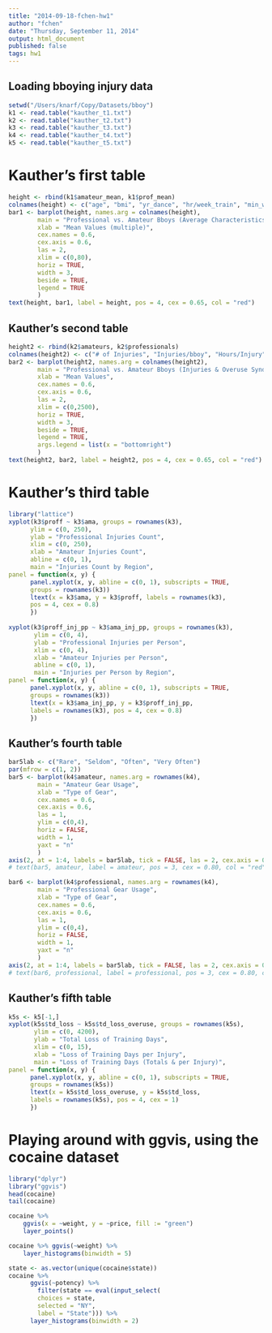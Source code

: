 ```yaml
---
title: "2014-09-18-fchen-hw1"
author: "fchen"
date: "Thursday, September 11, 2014"
output: html_document
published: false
tags: hw1
---
```


## Loading bboying injury data
```r
setwd("/Users/knarf/Copy/Datasets/bboy")
k1 <- read.table("kauther_t1.txt") 
k2 <- read.table("kauther_t2.txt") 
k3 <- read.table("kauther_t3.txt") 
k4 <- read.table("kauther_t4.txt") 
k5 <- read.table("kauther_t5.txt")
```

# Kauther's first table

```r
height <- rbind(k1$amateur_mean, k1$prof_mean)
colnames(height) <- c("age", "bmi", "yr_dance", "hr/week_train", "min_warmup", "min_stretch", "headspin_train", "yr_headspin", "% use trainer", "doc-visit/person")
bar1 <- barplot(height, names.arg = colnames(height),
        main = "Professional vs. Amateur Bboys (Average Characteristics)", 
        xlab = "Mean Values (multiple)", 
        cex.names = 0.6, 
        cex.axis = 0.6, 
        las = 2, 
        xlim = c(0,80), 
        horiz = TRUE,
        width = 3,
        beside = TRUE,
        legend = TRUE
        )
text(height, bar1, label = height, pos = 4, cex = 0.65, col = "red")
```

## Kauther's second table

```r
height2 <- rbind(k2$amateurs, k2$professionals)
colnames(height2) <- c("# of Injuries", "Injuries/bboy", "Hours/Injury", "# OVS", "OVS/bboy", "Hours/OVS")
bar2 <- barplot(height2, names.arg = colnames(height2), 
        main = "Professional vs. Amateur Bboys (Injuries & Overuse Syndrome (OVS))", 
        xlab = "Mean Values", 
        cex.names = 0.6, 
        cex.axis = 0.6, 
        las = 2, 
        xlim = c(0,2500), 
        horiz = TRUE,
        width = 3,
        beside = TRUE, 
        legend = TRUE,
        args.legend = list(x = "bottomright")
        )
text(height2, bar2, label = height2, pos = 4, cex = 0.65, col = "red")
```

# Kauther's third table

```r
library("lattice")
xyplot(k3$proff ~ k3$ama, groups = rownames(k3),
      ylim = c(0, 250),
      ylab = "Professional Injuries Count",
      xlim = c(0, 250),
      xlab = "Amateur Injuries Count",
      abline = c(0, 1),
      main = "Injuries Count by Region",
panel = function(x, y) {
      panel.xyplot(x, y, abline = c(0, 1), subscripts = TRUE, 
      groups = rownames(k3))
      ltext(x = k3$ama, y = k3$proff, labels = rownames(k3),
      pos = 4, cex = 0.8)
      })
      
xyplot(k3$proff_inj_pp ~ k3$ama_inj_pp, groups = rownames(k3),
       ylim = c(0, 4),
       ylab = "Professional Injuries per Person",
       xlim = c(0, 4),
       xlab = "Amateur Injuries per Person",
       abline = c(0, 1),
       main = "Injuries per Person by Region",
panel = function(x, y) {
      panel.xyplot(x, y, abline = c(0, 1), subscripts = TRUE, 
      groups = rownames(k3))
      ltext(x = k3$ama_inj_pp, y = k3$proff_inj_pp, 
      labels = rownames(k3), pos = 4, cex = 0.8)
      })
```

## Kauther's fourth table

```r
bar5lab <- c("Rare", "Seldom", "Often", "Very Often")
par(mfrow = c(1, 2))
bar5 <- barplot(k4$amateur, names.arg = rownames(k4),
        main = "Amateur Gear Usage",
        xlab = "Type of Gear", 
        cex.names = 0.6, 
        cex.axis = 0.6, 
        las = 1, 
        ylim = c(0,4), 
        horiz = FALSE,
        width = 1,
        yaxt = "n"
        )
axis(2, at = 1:4, labels = bar5lab, tick = FALSE, las = 2, cex.axis = 0.6)
# text(bar5, amateur, label = amateur, pos = 3, cex = 0.80, col = "red")

bar6 <- barplot(k4$professional, names.arg = rownames(k4),
        main = "Professional Gear Usage", 
        xlab = "Type of Gear", 
        cex.names = 0.6, 
        cex.axis = 0.6, 
        las = 1, 
        ylim = c(0,4), 
        horiz = FALSE,
        width = 1,
        yaxt = "n"
        )
axis(2, at = 1:4, labels = bar5lab, tick = FALSE, las = 2, cex.axis = 0.6)
# text(bar6, professional, label = professional, pos = 3, cex = 0.80, col = "red")
```

## Kauther's fifth table

```r
k5s <- k5[-1,]
xyplot(k5s$td_loss ~ k5s$td_loss_overuse, groups = rownames(k5s),
       ylim = c(0, 4200),
       ylab = "Total Loss of Training Days",
       xlim = c(0, 15),
       xlab = "Loss of Training Days per Injury",
       main = "Loss of Training Days (Totals & per Injury)",
panel = function(x, y) {
      panel.xyplot(x, y, abline = c(0, 1), subscripts = TRUE, 
      groups = rownames(k5s))
      ltext(x = k5s$td_loss_overuse, y = k5s$td_loss, 
      labels = rownames(k5s), pos = 4, cex = 1)
      })
```

# Playing around with ggvis, using the cocaine dataset

```r
library("dplyr")
library("ggvis")
head(cocaine)
tail(cocaine)

cocaine %>%
    ggvis(x = ~weight, y = ~price, fill := "green")
    layer_points()

cocaine %>% ggvis(~weight) %>%
    layer_histograms(binwidth = 5)

state <- as.vector(unique(cocaine$state))
cocaine %>%
      ggvis(~potency) %>%
        filter(state == eval(input_select(
        choices = state,
        selected = "NY",
        label = "State"))) %>%
      layer_histograms(binwidth = 2)
```

